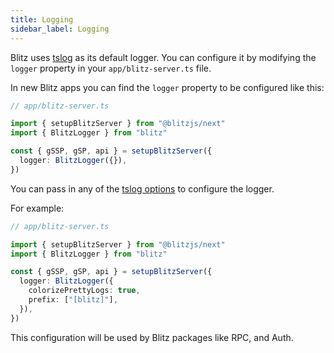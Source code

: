```yaml
---
title: Logging
sidebar_label: Logging
---
```


Blitz uses [tslog](https://tslog.js.org) as its default logger. You can
configure it by modifying the `logger` property in your
`app/blitz-server.ts` file.

In new Blitz apps you can find the `logger` property to be configured like
this:

```ts
// app/blitz-server.ts

import { setupBlitzServer } from "@blitzjs/next"
import { BlitzLogger } from "blitz"

const { gSSP, gSP, api } = setupBlitzServer({
  logger: BlitzLogger({}),
})
```

You can pass in any of the
[tslog options](https://tslog.js.org/#/?id=settings) to configure the
logger.

For example:

```ts
// app/blitz-server.ts

import { setupBlitzServer } from "@blitzjs/next"
import { BlitzLogger } from "blitz"

const { gSSP, gSP, api } = setupBlitzServer({
  logger: BlitzLogger({
    colorizePrettyLogs: true,
    prefix: ["[blitz]"],
  }),
})
```

This configuration will be used by Blitz packages like RPC, and Auth.
